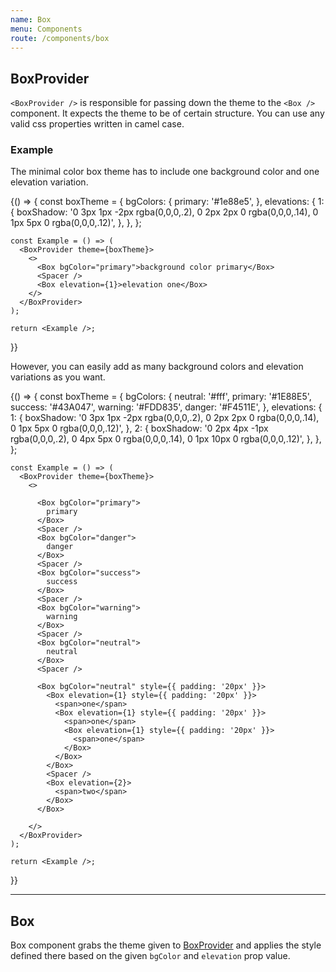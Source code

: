 ```yaml
---
name: Box
menu: Components
route: /components/box
---
```



## **BoxProvider**

`<BoxProvider />` is responsible for passing down the theme to the `<Box />` component. It expects the theme to be of certain structure. You can use any valid css properties written in camel case.


### **Example**

The minimal color box theme has to include one background color and one elevation variation.

<Playground>
  {() => {
    const boxTheme = {
      bgColors: {
        primary: '#1e88e5',
      },
      elevations: {
        1: {
          boxShadow:
            '0 3px 1px -2px rgba(0,0,0,.2), 0 2px 2px 0 rgba(0,0,0,.14), 0 1px 5px 0 rgba(0,0,0,.12)',
        },
      },
    };

    const Example = () => (
      <BoxProvider theme={boxTheme}>
        <>
          <Box bgColor="primary">background color primary</Box>
          <Spacer />
          <Box elevation={1}>elevation one</Box>
        </>
      </BoxProvider>
    );

    return <Example />;
  }}
</Playground>


However, you can easily add as many background colors and elevation variations as you want.

<Playground>
  {() => {
    const boxTheme = {
      bgColors: {
        neutral: '#fff',
        primary: '#1E88E5',
        success: '#43A047',
        warning: '#FDD835',
        danger: '#F4511E',
      },
      elevations: {
        1: {
          boxShadow:
            '0 3px 1px -2px rgba(0,0,0,.2), 0 2px 2px 0 rgba(0,0,0,.14), 0 1px 5px 0 rgba(0,0,0,.12)',
        },
        2: {
          boxShadow:
            '0 2px 4px -1px rgba(0,0,0,.2), 0 4px 5px 0 rgba(0,0,0,.14), 0 1px 10px 0 rgba(0,0,0,.12)',
        },
      },
    };

    const Example = () => (
      <BoxProvider theme={boxTheme}>
        <>

          <Box bgColor="primary">
            primary
          </Box>
          <Spacer />
          <Box bgColor="danger">
            danger
          </Box>
          <Spacer />
          <Box bgColor="success">
            success
          </Box>
          <Spacer />
          <Box bgColor="warning">
            warning
          </Box>
          <Spacer />
          <Box bgColor="neutral">
            neutral
          </Box>
          <Spacer />

          <Box bgColor="neutral" style={{ padding: '20px' }}>
            <Box elevation={1} style={{ padding: '20px' }}>
              <span>one</span>
              <Box elevation={1} style={{ padding: '20px' }}>
                <span>one</span>
                <Box elevation={1} style={{ padding: '20px' }}>
                  <span>one</span>
                </Box>
              </Box>
            </Box>
            <Spacer />
            <Box elevation={2}>
              <span>two</span>
            </Box>
          </Box>

        </>
      </BoxProvider>
    );

    return <Example />;
  }}
</Playground>

---

## **Box**

Box component grabs the theme given to [BoxProvider](/basic-styled-uikit/components/box#BoxProvider) and applies the style defined there based on the given `bgColor` and `elevation` prop value.

<Props of={Box} />

